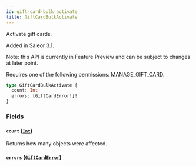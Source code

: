```yaml
---
id: gift-card-bulk-activate
title: GiftCardBulkActivate
---
```



Activate gift cards.

Added in Saleor 3.1.

Note: this API is currently in Feature Preview and can be subject to changes at later point. 

Requires one of the following permissions: MANAGE_GIFT_CARD.

```graphql
type GiftCardBulkActivate {
  count: Int!
  errors: [GiftCardError!]!
}
```


### Fields

#### `count` ([`Int`](../../../developer/api-reference/scalars/int))

Returns how many objects were affected.


#### `errors` ([`GiftCardError`](../../../developer/api-reference/objects/gift-card-error))






